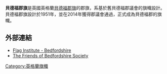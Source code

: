 {{expand|time=2016-03-01T12:58:58+00:00}}
{{unreferenced|time=2016-03-01T12:58:58+00:00}}
{{Infobox Flag
| Name = Bedfordshire

| Image = Bedfordshire's Flag.svg
| Proportion = 3:5
| Adoption = 1951
| Recognition = [[Flag_Institute|Flag Institute]]
| Designer = [[紋章院|紋章院]]
}}
'''貝德福郡旗'''是英國英格蘭[[貝德福郡旗|貝德福郡旗]]的郡旗，系基於舊貝德福郡議會的旗幟設計。貝德福郡旗設計於1951年，並在2014年獲得郡議會通過，正式成為貝德福郡的旗幟。

==外部連結==
*[http://www.flaginstitute.org/wp/flags/bedfordshire/ Flag Institute - Bedfordshire] {{Wayback|url=http://www.flaginstitute.org/wp/flags/bedfordshire/ |date=20190923024823 }}
*[http://friendsofbedfordshire.org.uk The Friends of Bedfordshire Society] {{Wayback|url=http://friendsofbedfordshire.org.uk/ |date=20210227073833 }}

[[Category:英格蘭旗幟|Category:英格蘭旗幟]]